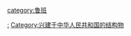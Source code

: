 {{Catmore|鲁班奖}}

[[category:鲁班|category:鲁班]]
[[Category:中华人民共和国建筑奖项|:]]
[[Category:兴建于中华人民共和国的结构物|Category:兴建于中华人民共和国的结构物]]
